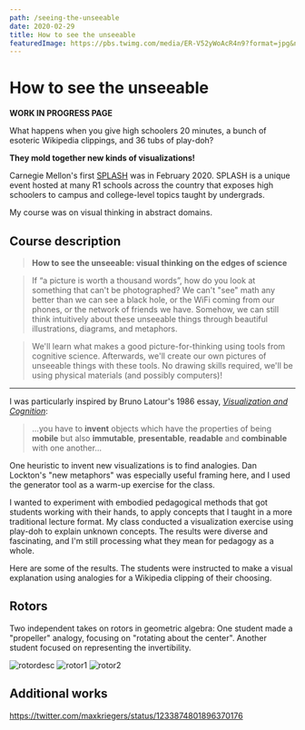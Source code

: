 ```yaml
---
path: /seeing-the-unseeable
date: 2020-02-29
title: How to see the unseeable
featuredImage: https://pbs.twimg.com/media/ER-V52yWoAcR4n9?format=jpg&name=small
---
```


# How to see the unseeable

**WORK IN PROGRESS PAGE**

What happens when you give high schoolers 20 minutes, a bunch of esoteric Wikipedia clippings, and 36 tubs of play-doh?

**They mold together new kinds of visualizations!**

Carnegie Mellon's first [SPLASH](https://cmusplash.learningu.org/) was in February 2020. SPLASH
is a unique event hosted at many R1 schools across the country that exposes high
schoolers to campus and college-level topics taught by undergrads.

My course was on visual thinking in abstract domains.

## Course description

> **How to see the unseeable: visual thinking on the edges of science**

> If “a picture is worth a thousand words”, how do you look at something that can't be photographed? We can't "see" math any better than we can see a black hole, or the WiFi coming from our phones, or the network of friends we have. Somehow, we can still think intuitively about these unseeable things through beautiful illustrations, diagrams, and metaphors.

> We'll learn what makes a good picture-for-thinking using tools from cognitive science. Afterwards, we'll create our own pictures of unseeable things with these tools. No drawing skills required, we'll be using physical materials (and possibly computers)!

---

I was particularly inspired by Bruno Latour's 1986 essay, [_Visualization and Cognition_](http://www.bruno-latour.fr/sites/default/files/21-DRAWING-THINGS-TOGETHER-GB.pdf):

> ...you have to **invent** objects which have the properties of being **mobile** but also **immutable**, **presentable**, **readable** and **combinable** with one another...

One heuristic to invent new visualizations is to find analogies. Dan Lockton's "new metaphors" was especially useful framing here, and I used the generator tool as a warm-up exercise for the class.

I wanted to experiment with embodied pedagogical methods that got students working with their hands, to apply concepts that I taught in a more traditional lecture format. My class conducted a visualization exercise using play-doh to explain unknown concepts. The results were diverse and fascinating, and I'm still processing what they mean for pedagogy as a whole.

Here are some of the results. The students were instructed to make a visual explanation using analogies for a Wikipedia clipping of their choosing.

## Rotors

Two independent takes on rotors in geometric algebra:
One student made a "propeller" analogy, focusing on "rotating about the center".
Another student focused on representing the invertibility.

![rotordesc](https://pbs.twimg.com/media/ER-WKsHWkAIJ0Ve?format=png&name=small) ![rotor1](https://pbs.twimg.com/media/ER-WOc4X0AAYeil?format=jpg&name=360x360) ![rotor2](https://pbs.twimg.com/media/ER-W4HgX0AA8FWP?format=jpg&name=360x360)

## Additional works

https://twitter.com/maxkriegers/status/1233874801896370176
